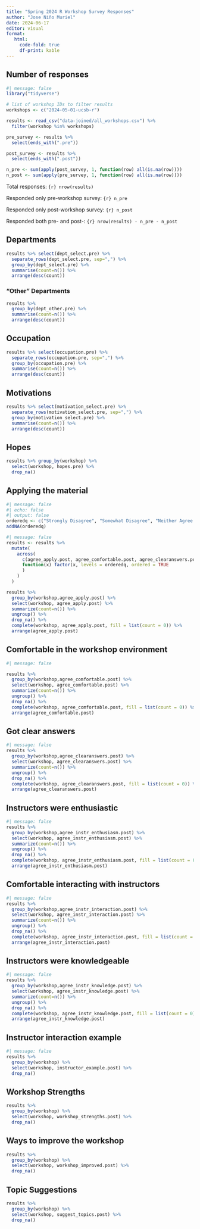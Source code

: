 ```yaml
---
title: "Spring 2024 R Workshop Survey Responses"
author: "Jose Niño Muriel"
date: 2024-06-17
editor: visual
format: 
   html:
     code-fold: true
     df-print: kable
---
```


## Number of responses
```r
#| message: false
library("tidyverse")

# list of workshop IDs to filter results
workshops <- c("2024-05-01-ucsb-r")

results <- read_csv("data-joined/all_workshops.csv") %>% 
  filter(workshop %in% workshops)

pre_survey <- results %>%
  select(ends_with(".pre"))

post_survey <- results %>%
  select(ends_with(".post"))

n_pre <- sum(apply(post_survey, 1, function(row) all(is.na(row))))
n_post <- sum(apply(pre_survey, 1, function(row) all(is.na(row))))

```

Total responses: `{r} nrow(results)`

Responded only pre-workshop survey: `{r} n_pre`

Responded only post-workshop survey: `{r} n_post`

Responded both pre- and post-: `{r} nrow(results) - n_pre - n_post`

## Departments

```r
results %>% select(dept_select.pre) %>% 
  separate_rows(dept_select.pre, sep=",") %>% 
  group_by(dept_select.pre) %>%
  summarise(count=n()) %>%
  arrange(desc(count))
```

### "Other" Departments

```r
results %>% 
  group_by(dept_other.pre) %>% 
  summarise(count=n()) %>%
  arrange(desc(count))
```

## Occupation

```r
results %>% select(occupation.pre) %>% 
  separate_rows(occupation.pre, sep=",") %>% 
  group_by(occupation.pre) %>%
  summarise(count=n()) %>%
  arrange(desc(count))
```

## Motivations

```r
results %>% select(motivation_select.pre) %>% 
  separate_rows(motivation_select.pre, sep=",") %>% 
  group_by(motivation_select.pre) %>%
  summarise(count=n()) %>%
  arrange(desc(count))
```

## Hopes

```r
results %>% group_by(workshop) %>% 
  select(workshop, hopes.pre) %>% 
  drop_na()
```

## Applying the material

```r
#| message: false
#| echo: false
#| output: false
orderedq <- c("Strongly Disagree", "Somewhat Disagree", "Neither Agree or Disagree","Somewhat Agree", "Strongly Agree")
addNA(orderedq)
```
```r
#| message: false
results <- results %>%
  mutate(
    across(
      c(agree_apply.post, agree_comfortable.post, agree_clearanswers.post, agree_instr_enthusiasm.post, agree_instr_interaction.post, agree_instr_knowledge.post),
      function(x) factor(x, levels = orderedq, ordered = TRUE
      )
    )
  )

results %>% 
  group_by(workshop,agree_apply.post) %>% 
  select(workshop, agree_apply.post) %>% 
  summarize(count=n()) %>%
  ungroup() %>%
  drop_na() %>%
  complete(workshop, agree_apply.post, fill = list(count = 0)) %>%
  arrange(agree_apply.post)
```

## Comfortable in the workshop environment

```r
#| message: false

results %>% 
  group_by(workshop,agree_comfortable.post) %>% 
  select(workshop, agree_comfortable.post) %>% 
  summarize(count=n()) %>%
  ungroup() %>%
  drop_na() %>%
  complete(workshop, agree_comfortable.post, fill = list(count = 0)) %>%
  arrange(agree_comfortable.post)
```

## Got clear answers

```r
#| message: false
results %>% 
  group_by(workshop,agree_clearanswers.post) %>% 
  select(workshop, agree_clearanswers.post) %>% 
  summarize(count=n()) %>%
  ungroup() %>%
  drop_na() %>%
  complete(workshop, agree_clearanswers.post, fill = list(count = 0)) %>%
  arrange(agree_clearanswers.post)
```

## Instructors were enthusiastic

```r
#| message: false
results %>% 
  group_by(workshop,agree_instr_enthusiasm.post) %>% 
  select(workshop, agree_instr_enthusiasm.post) %>% 
  summarize(count=n()) %>%
  ungroup() %>%
  drop_na() %>%
  complete(workshop, agree_instr_enthusiasm.post, fill = list(count = 0)) %>%
  arrange(agree_instr_enthusiasm.post)
```

## Comfortable interacting with instructors

```r
#| message: false
results %>% 
  group_by(workshop,agree_instr_interaction.post) %>% 
  select(workshop, agree_instr_interaction.post) %>% 
  summarize(count=n()) %>%
  ungroup() %>%
  drop_na() %>%
  complete(workshop, agree_instr_interaction.post, fill = list(count = 0)) %>%
  arrange(agree_instr_interaction.post)
```

## Instructors were knowledgeable

```r
#| message: false
results %>% 
  group_by(workshop,agree_instr_knowledge.post) %>% 
  select(workshop, agree_instr_knowledge.post) %>% 
  summarize(count=n()) %>%
  ungroup() %>%
  drop_na() %>%
  complete(workshop, agree_instr_knowledge.post, fill = list(count = 0)) %>%
  arrange(agree_instr_knowledge.post)
```

## Instructor interaction example

```r
#| message: false
results %>% 
  group_by(workshop) %>% 
  select(workshop, instructor_example.post) %>%
  drop_na()
```

## Workshop Strengths

```r
results %>% 
  group_by(workshop) %>% 
  select(workshop, workshop_strengths.post) %>% 
  drop_na()
```

## Ways to improve the workshop

```r
results %>% 
  group_by(workshop) %>% 
  select(workshop, workshop_improved.post) %>% 
  drop_na()
```

## Topic Suggestions

```r
results %>% 
  group_by(workshop) %>% 
  select(workshop, suggest_topics.post) %>% 
  drop_na()
```
